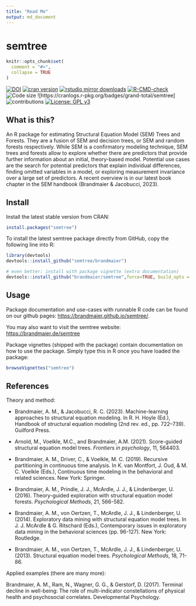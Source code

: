 ```yaml
---
title: "Read Me"
output: md_document
---
```


semtree
======

```r
knitr::opts_chunk$set(
  comment = "#>",
  collapse = TRUE
)
```
<!-- badges: start -->
[![DOI](https://zenodo.org/badge/DOI/10.5281/zenodo.1116294.svg)](https://doi.org/10.5281/zenodo.1116294)
[![cran version](http://www.r-pkg.org/badges/version/semtree)](https://cran.r-project.org/package=semtree)
[![rstudio mirror downloads](http://cranlogs.r-pkg.org/badges/semtree)](https://github.com/r-hub/cranlogs.app)
[![R-CMD-check](https://github.com/brandmaier/semtree/actions/workflows/R-CMD-check.yaml/badge.svg)](https://github.com/brandmaier/semtree/actions/workflows/R-CMD-check.yaml)
![Code size](https://img.shields.io/github/languages/code-size/brandmaier/semtree.svg)
![https://cranlogs.r-pkg.org/badges/grand-total/semtree]
<!-- badges: end -->
![contributions](https://img.shields.io/badge/contributions-welcome-brightgreen.svg?style=flat)
[![License: GPL v3](https://img.shields.io/badge/License-GPLv3-blue.svg)](https://www.gnu.org/licenses/gpl-3.0)


## What is this?

An R package for estimating Structural Equation Model (SEM) Trees and Forests. They are a fusion of SEM and decision trees, or SEM and random forests respectively. While SEM is a confirmatory modeling technique, SEM trees and forests allow to explore whether there are predictors that provide further information about an initial, theory-based model. Potential use cases are the search for potential predictors that explain individual differences, finding omitted variables in a model, or exploring measurement invariance over a large set of predictors. A recent overview is in our latest book chapter in the SEM handbook (Brandmaier & Jacobucci, 2023). 

## Install

Install the latest stable version from CRAN:
```r
install.packages("semtree")
```

To install the latest semtree package directly from GitHub, copy the following line into R:
```r
library(devtools)
devtools::install_github("semtree/brandmaier")

# even better: install with package vignette (extra documentation)
devtools::install_github("brandmaier/semtree",force=TRUE, build_opts = c())
```

## Usage

Package documentation and use-cases with runnable R code can be found on our github pages: [https://brandmaier.github.io/semtree/](https://brandmaier.github.io/semtree/).

You may also want to visit the semtree website: [https://brandmaier.de/semtree](https://brandmaier.de/semtree)

Package vignettes (shipped with the package) contain documentation on how to use the package. Simply type this in R once you have loaded the package:

```r
browseVignettes("semtree")
```

## References

Theory and method:

- Brandmaier, A. M., & Jacobucci, R. C. (2023). Machine-learning approaches to structural equation modeling. In R. H. Hoyle (Ed.), Handbook of structural equation modeling (2nd rev. ed., pp. 722–739). Guilford Press.

- Arnold, M., Voelkle, M.C., and Brandmaier, A.M. (2021). Score-guided structural equation model trees. _Frontiers in psychology_, 11, 564403.

- Brandmaier, A. M., Driver, C., & Voelkle, M. C. (2019). Recursive partitioning in continuous time analysis. In K. van Montfort, J. Oud, & M. C. Voelkle (Eds.), Continuous time modeling in the behavioral and related sciences. New York: Springer.

- Brandmaier, A. M., Prindle, J. J., McArdle, J. J., & Lindenberger, U. (2016). Theory-guided exploration with structural equation model forests. _Psychological Methods_, 21, 566-582. \doi{doi:10.1037/met0000090}

- Brandmaier, A. M., von Oertzen, T., McArdle, J. J., & Lindenberger, U. (2014). Exploratory data mining with structural equation model trees. In J. J. McArdle & G. Ritschard (Eds.), Contemporary issues in exploratory data mining in the behavioral sciences (pp. 96-127). New York: Routledge.

- Brandmaier, A. M., von Oertzen, T., McArdle, J. J., & Lindenberger, U. (2013). Structural equation model trees. _Psychological Methods_, 18, 71-86. \doi{doi:10.1037/a0030001}

Applied examples (there are many more):

Brandmaier, A. M., Ram, N., Wagner, G. G., & Gerstorf, D. (2017). Terminal decline in well-being: The role of multi-indicator constellations of physical health and psychosocial correlates. Developmental Psychology.
